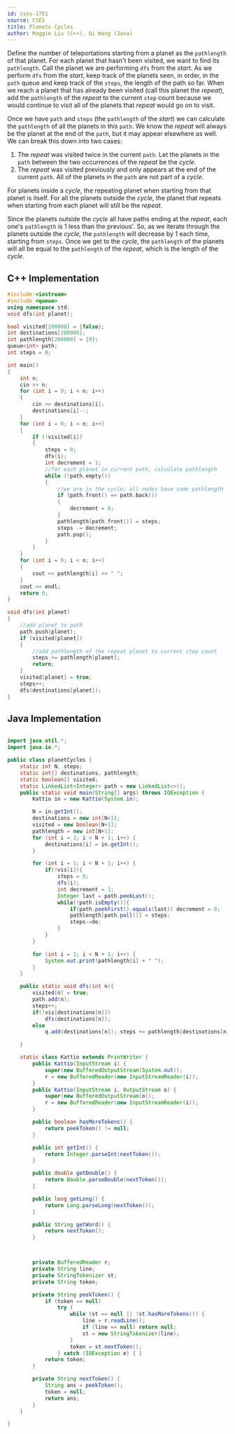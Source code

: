 ```yaml
---
id: cses-1751
source: CSES 
title: Planets Cycles
author: Maggie Liu (C++), Qi Wang (Java)
---
```


Define the number of teleportations starting from a planet as the $\texttt{pathlength}$ of that planet. For each planet that hasn't been visited, we want to find its $\texttt{pathlength}$. Call the planet we are performing $\texttt{dfs}$ from the $\textit{start}$. As we perform $\texttt{dfs}$ from the $\textit{start}$, keep track of the planets seen, in order, in the $\texttt{path}$ queue and keep track of the $\texttt{steps}$, the length of the path so far. When we reach a planet that has already been visited (call this planet the $\textit{repeat}$), add the $\texttt{pathlength}$ of the $\textit{repeat}$ to the current $\texttt{step}$ count because we would continue to visit all of the planets that $\textit{repeat}$ would go on to visit. 

Once we have $\texttt{path}$ and $\texttt{steps}$ (the $\texttt{pathlength}$ of the $\textit{start}$) we can calculate the $\texttt{pathlength}$ of all the planets in this $\texttt{path}$. We know the $\textit{repeat}$ will always be the planet at the end of the $\texttt{path}$, but it may appear elsewhere as well. We can break this down into two cases:
1. The $\textit{repeat}$ was visited twice in the current $\texttt{path}$. Let the planets in the $\texttt{path}$ between the two occurrences of the $\textit{repeat}$ be the $\textit{cycle}$.
2. The $\textit{repeat}$ was visited previously and only appears at the end of the current $\texttt{path}$. All of the planets in the $\texttt{path}$ are not part of a $\textit{cycle}$.

For planets inside a $\textit{cycle}$, the repeating planet when starting from that planet is itself. For all the planets outside the $\textit{cycle}$, the planet that repeats when starting from each planet will still be the $\textit{repeat}$.

Since the planets outside the $\textit{cycle}$ all have paths ending at the $\textit{repeat}$, each one's $\texttt{pathlength}$ is $1$ less than the previous'. So, as we iterate through the planets outside the $\textit{cycle}$, the $\texttt{pathlength}$ will decrease by $1$ each time, starting from $\texttt{steps}$. Once we get to the $\textit{cycle}$, the $\texttt{pathlength}$ of the planets will all be equal to the $\texttt{pathlength}$ of the $\textit{repeat}$, which is the length of the $\textit{cycle}$.

<LanguageSection>

<CPPSection>

## C++ Implementation

```cpp
#include <iostream>
#include <queue>
using namespace std;
void dfs(int planet);

bool visited[200000] = {false};
int destinations[200000];
int pathlength[200000] = {0};
queue<int> path;
int steps = 0;

int main()
{
	int n;
	cin >> n;
	for (int i = 0; i < n; i++)
	{
		cin >> destinations[i];
		destinations[i]--;
	}
	for (int i = 0; i < n; i++)
	{
		if (!visited[i])
		{
			steps = 0;
			dfs(i);
			int decrement = 1;
			//for each planet in current path, calculate pathlength
			while (!path.empty())
			{
				//we are in the cycle; all nodes have same pathlength
				if (path.front() == path.back())
				{
					decrement = 0;
				}
				pathlength[path.front()] = steps;
				steps -= decrement;
				path.pop();
			}
		}
	}
	for (int i = 0; i < n; i++)
	{
		cout << pathlength[i] << " ";
	}
	cout << endl;
	return 0;
}

void dfs(int planet)
{
	//add planet to path
	path.push(planet);
	if (visited[planet])
	{
		//add pathlength of the repeat planet to current step count
		steps += pathlength[planet];
		return;
	}
	visited[planet] = true;
	steps++;
	dfs(destinations[planet]);
}
```

</CPPSection>

<JavaSection>

## Java Implementation

```java

import java.util.*;
import java.io.*;

public class planetCycles {
    static int N, steps;
    static int[] destinations, pathlength;
    static boolean[] visited;
    static LinkedList<Integer> path = new LinkedList<>();
    public static void main(String[] args) throws IOException {
        Kattio in = new Kattio(System.in);

        N = in.getInt();
        destinations = new int[N+1];
        visited = new boolean[N+1];
        pathlength = new int[N+1];
        for (int i = 1; i < N + 1; i++) {
            destinations[i] = in.getInt();
        }

        for (int i = 1; i < N + 1; i++) {
            if(!vis[i]){
                steps = 0;
                dfs(i);
                int decrement = 1;
                Integer last = path.peekLast();
                while(!path.isEmpty()){
                    if(path.peekFirst().equals(last)) decrement = 0;
                    pathlength[path.poll()] = steps;
                    steps-=de;
                }
            }
        }

        for (int i = 1; i < N + 1; i++) {
            System.out.print(pathlength[i] + " ");
        }
    }

    public static void dfs(int n){
        visited[n] = true;
        path.add(n);
        steps++;
        if(!vis[destinations[n]])
            dfs(destinations[n]);
        else
            q.add(destinations[n]); steps += pathlength[destinations[n]];

    }

    static class Kattio extends PrintWriter {
        public Kattio(InputStream i) {
            super(new BufferedOutputStream(System.out));
            r = new BufferedReader(new InputStreamReader(i));
        }
        public Kattio(InputStream i, OutputStream o) {
            super(new BufferedOutputStream(o));
            r = new BufferedReader(new InputStreamReader(i));
        }

        public boolean hasMoreTokens() {
            return peekToken() != null;
        }

        public int getInt() {
            return Integer.parseInt(nextToken());
        }

        public double getDouble() {
            return Double.parseDouble(nextToken());
        }

        public long getLong() {
            return Long.parseLong(nextToken());
        }

        public String getWord() {
            return nextToken();
        }



        private BufferedReader r;
        private String line;
        private StringTokenizer st;
        private String token;

        private String peekToken() {
            if (token == null)
                try {
                    while (st == null || !st.hasMoreTokens()) {
                        line = r.readLine();
                        if (line == null) return null;
                        st = new StringTokenizer(line);
                    }
                    token = st.nextToken();
                } catch (IOException e) { }
            return token;
        }

        private String nextToken() {
            String ans = peekToken();
            token = null;
            return ans;
        }
    }

}

```
</JavaSection>

</LanguageSection>